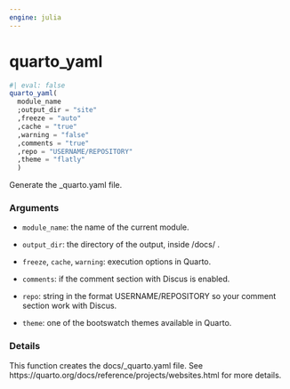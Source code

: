 ```yaml
---
engine: julia
---
```


# quarto_yaml {#sec-doc}
    

::: {.callout-note appearance="simple" title="docblock" collapse=false}    


```julia
#| eval: false
quarto_yaml(
  module_name
  ;output_dir = "site"
  ,freeze = "auto"
  ,cache = "true"
  ,warning = "false"
  ,comments = "true"
  ,repo = "USERNAME/REPOSITORY"
  ,theme = "flatly"
  )

```

Generate the _quarto.yaml file.
 

### Arguments
    
  * `module_name`: the name of the current module.
  * `output_dir`: the directory of the output, inside /docs/ .
  * `freeze`, `cache`, `warning`: execution options in Quarto.
  * `comments`: if the comment section with Discus is enabled.
  * `repo`: string in the format USERNAME/REPOSITORY so your
comment section work with Discus.
 
  * `theme`: one of the bootswatch themes available in Quarto.

### Details
    
This function creates the docs/_quarto.yaml file. See   https://quarto.org/docs/reference/projects/websites.html for more details.
 


:::
    

